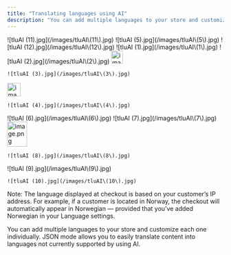 ```yaml
---
title: "Translating languages using AI"
description: "You can add multiple languages to your store and customize each one individually. JSON mode allows you to easily translate content into languages not curren..."
---
```


<Steps>
  <Step title="Select your desired store under Stores.">
    ![tluAI (11).jpg](/images/tluAI\(11\).jpg)
  </Step>
  <Step title="Select the Languages tab in the menu. Click on Add new language.">
    ![tluAI (5).jpg](/images/tluAI\(5\).jpg)
  </Step>
  <Step title="Select your desired language in the drop-down and click on Add new language.">
    ![tluAI (12).jpg](/images/tluAI\(12\).jpg)
  </Step>
  <Step title="Click on the three dots next to the language you have just added. Click on Edit.">
    ![tluAI (1).jpg](/images/tluAI\(1\).jpg)
  </Step>
  <Step title="Enable JSON mode.">
    ![tluAI (2).jpg](/images/tluAI\(2\).jpg)
  </Step>
  <Step title="Click on the edit button.">
    <img
      src="https://mintcdn.com/tagadapay/3v2QpJhoIVijyDIw/assets/knowledge-center/languages/image-3-79213df0.png?fit=max&auto=format&n=3v2QpJhoIVijyDIw&q=85&s=c68b937866430cbd5fd4f9317492c527"
      alt="image.png"
      data-og-width="27"
      width="27"
      data-og-height="30"
      height="30"
      data-path="assets/knowledge-center/languages/image-3-79213df0.png"
      data-optimize="true"
      data-opv="2"
      srcset="https://mintcdn.com/tagadapay/3v2QpJhoIVijyDIw/assets/knowledge-center/languages/image-3-79213df0.png?w=280&fit=max&auto=format&n=3v2QpJhoIVijyDIw&q=85&s=2ae2b5df7036025bd8f15290fd53e5eb 280w, https://mintcdn.com/tagadapay/3v2QpJhoIVijyDIw/assets/knowledge-center/languages/image-3-79213df0.png?w=560&fit=max&auto=format&n=3v2QpJhoIVijyDIw&q=85&s=e73b84798d1374d4b3afe0ff6cc4de79 560w, https://mintcdn.com/tagadapay/3v2QpJhoIVijyDIw/assets/knowledge-center/languages/image-3-79213df0.png?w=840&fit=max&auto=format&n=3v2QpJhoIVijyDIw&q=85&s=ec6d5a7c50778aca874f7cdbbc1feeb1 840w, https://mintcdn.com/tagadapay/3v2QpJhoIVijyDIw/assets/knowledge-center/languages/image-3-79213df0.png?w=1100&fit=max&auto=format&n=3v2QpJhoIVijyDIw&q=85&s=b911078e4b66178583234910c9594df7 1100w, https://mintcdn.com/tagadapay/3v2QpJhoIVijyDIw/assets/knowledge-center/languages/image-3-79213df0.png?w=1650&fit=max&auto=format&n=3v2QpJhoIVijyDIw&q=85&s=5616a381047f071128f04d264d1f05de 1650w, https://mintcdn.com/tagadapay/3v2QpJhoIVijyDIw/assets/knowledge-center/languages/image-3-79213df0.png?w=2500&fit=max&auto=format&n=3v2QpJhoIVijyDIw&q=85&s=e37efdc73be4b51186777e76f53460ca 2500w"
    />

    ![tluAI (3).jpg](/images/tluAI\(3\).jpg)
  </Step>
  <Step title="Select the entire text (Ctrl+A) and copy it (Ctrl+C).">
    <img
      src="https://mintcdn.com/tagadapay/3v2QpJhoIVijyDIw/assets/knowledge-center/languages/image-5-7bfd5e6a.png?fit=max&auto=format&n=3v2QpJhoIVijyDIw&q=85&s=425fd238f8d7c1459d6581e7239a2cf5"
      alt="image.png"
      data-og-width="31"
      width="31"
      data-og-height="31"
      height="31"
      data-path="assets/knowledge-center/languages/image-5-7bfd5e6a.png"
      data-optimize="true"
      data-opv="2"
      srcset="https://mintcdn.com/tagadapay/3v2QpJhoIVijyDIw/assets/knowledge-center/languages/image-5-7bfd5e6a.png?w=280&fit=max&auto=format&n=3v2QpJhoIVijyDIw&q=85&s=f788263bf7b2d5ee132896c98f0329bc 280w, https://mintcdn.com/tagadapay/3v2QpJhoIVijyDIw/assets/knowledge-center/languages/image-5-7bfd5e6a.png?w=560&fit=max&auto=format&n=3v2QpJhoIVijyDIw&q=85&s=3339fcd0c382cd81253e27ca17e27412 560w, https://mintcdn.com/tagadapay/3v2QpJhoIVijyDIw/assets/knowledge-center/languages/image-5-7bfd5e6a.png?w=840&fit=max&auto=format&n=3v2QpJhoIVijyDIw&q=85&s=425e409941d83f2d980cc9dec5c566f4 840w, https://mintcdn.com/tagadapay/3v2QpJhoIVijyDIw/assets/knowledge-center/languages/image-5-7bfd5e6a.png?w=1100&fit=max&auto=format&n=3v2QpJhoIVijyDIw&q=85&s=b8d599b53ea34ff1062d443054ef4da9 1100w, https://mintcdn.com/tagadapay/3v2QpJhoIVijyDIw/assets/knowledge-center/languages/image-5-7bfd5e6a.png?w=1650&fit=max&auto=format&n=3v2QpJhoIVijyDIw&q=85&s=852cbce413a575ef18ca630ae3b32971 1650w, https://mintcdn.com/tagadapay/3v2QpJhoIVijyDIw/assets/knowledge-center/languages/image-5-7bfd5e6a.png?w=2500&fit=max&auto=format&n=3v2QpJhoIVijyDIw&q=85&s=3f5021cb0c02a78d28a620e57009337c 2500w"
    />

    ![tluAI (4).jpg](/images/tluAI\(4\).jpg)
  </Step>
  <Step title="Go to [chatgpt.com](http://chatgpt.com) and ask it to translate it into desired language, respecting exactly the structure and format of it.">
    ![tluAI (6).jpg](/images/tluAI\(6\).jpg)
  </Step>
  <Step title="Copy the entire text translated by using the copy button.">
    ![tluAI (7).jpg](/images/tluAI\(7\).jpg)
  </Step>
  <Step title="Go back to Apptics. Select the entire JSON text (Ctrl+A), delete it and paste the copied text (Ctrl+P). Click on the green icon at the bottom to save it. Then click on Save or Save and Close.">
    <img
      src="https://mintcdn.com/tagadapay/gEouhPTjuFFNs3OG/assets/knowledge-center/languages/image-9-f700a4fd.png?fit=max&auto=format&n=gEouhPTjuFFNs3OG&q=85&s=6c30b96c3e1b884563583706ed6ba033"
      alt="image.png"
      data-og-width="46"
      width="46"
      data-og-height="58"
      height="58"
      data-path="assets/knowledge-center/languages/image-9-f700a4fd.png"
      data-optimize="true"
      data-opv="2"
      srcset="https://mintcdn.com/tagadapay/gEouhPTjuFFNs3OG/assets/knowledge-center/languages/image-9-f700a4fd.png?w=280&fit=max&auto=format&n=gEouhPTjuFFNs3OG&q=85&s=11cc8f412a7394ba9b2284727828ed4e 280w, https://mintcdn.com/tagadapay/gEouhPTjuFFNs3OG/assets/knowledge-center/languages/image-9-f700a4fd.png?w=560&fit=max&auto=format&n=gEouhPTjuFFNs3OG&q=85&s=30c4156a0fe0a091077ea226951d553f 560w, https://mintcdn.com/tagadapay/gEouhPTjuFFNs3OG/assets/knowledge-center/languages/image-9-f700a4fd.png?w=840&fit=max&auto=format&n=gEouhPTjuFFNs3OG&q=85&s=dfdf7d9c120a100f97f3cf34b2eb7589 840w, https://mintcdn.com/tagadapay/gEouhPTjuFFNs3OG/assets/knowledge-center/languages/image-9-f700a4fd.png?w=1100&fit=max&auto=format&n=gEouhPTjuFFNs3OG&q=85&s=05885a14074accfeaa5a297f9861cd5c 1100w, https://mintcdn.com/tagadapay/gEouhPTjuFFNs3OG/assets/knowledge-center/languages/image-9-f700a4fd.png?w=1650&fit=max&auto=format&n=gEouhPTjuFFNs3OG&q=85&s=95d95844627d60b28c04f012f194519c 1650w, https://mintcdn.com/tagadapay/gEouhPTjuFFNs3OG/assets/knowledge-center/languages/image-9-f700a4fd.png?w=2500&fit=max&auto=format&n=gEouhPTjuFFNs3OG&q=85&s=2aac7301d9c2c88f161a9cfb829bdeda 2500w"
    />

    ![tluAI (8).jpg](/images/tluAI\(8\).jpg)
  </Step>
  <Step title="You can turn off the JSON mode and customize further line by line.">
    ![tluAI (9).jpg](/images/tluAI\(9\).jpg)

    ![tluAI (10).jpg](/images/tluAI\(10\).jpg)
  </Step>
  <Step title="Once you are finished, click on Save or Save and close.">
    Note: The language displayed at checkout is based on your customer’s IP address. For example, if a customer is located in Norway, the checkout will automatically appear in Norwegian — provided that you’ve added Norwegian in your Language settings.
  </Step>
</Steps>

You can add multiple languages to your store and customize each one individually. JSON mode allows you to easily translate content into languages not currently supported by using AI.